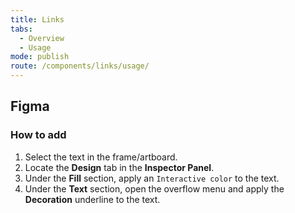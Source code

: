 ```yaml
---
title: Links
tabs:
  - Overview
  - Usage
mode: publish
route: /components/links/usage/
---
```


## Figma

### How to add

1. Select the text in the frame/artboard.
2. Locate the **Design** tab in the **Inspector Panel**.
3. Under the **Fill** section, apply an `Interactive color` to the text.
4. Under the **Text** section, open the overflow menu and apply the **Decoration** underline to the text.

